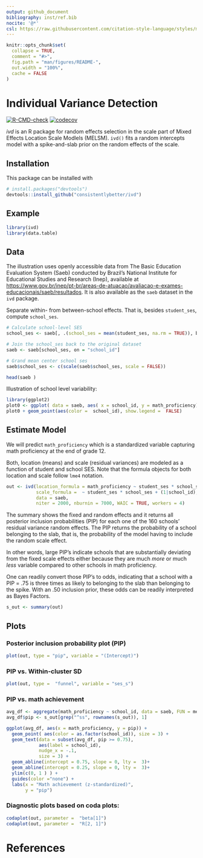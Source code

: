 ```yaml
---
output: github_document
bibliography: inst/ref.bib
nocite: '@*'
csl: https://raw.githubusercontent.com/citation-style-language/styles/master/apa.csl
---
```


<!-- README.md is generated from README.Rmd. Please edit that file -->
<!-- knit with rmarkdown::render("README.Rmd", output_format = "md_document") -->

```r
knitr::opts_chunk$set(
  collapse = TRUE,
  comment = "#>",
  fig.path = "man/figures/README-",
  out.width = "100%",
  cache = FALSE
)
```

# Individual Variance Detection


<!-- badges: start -->
[![R-CMD-check](https://github.com/ph-rast/ivd/actions/workflows/R-CMD-check.yaml/badge.svg)](https://github.com/ph-rast/ivd/actions/workflows/R-CMD-check.yaml)
[![codecov](https://codecov.io/gh/consistentlyBetter/ivd/graph/badge.svg?token=SD0PM5BVIL)](https://codecov.io/gh/consistentlyBetter/ivd)
<!-- badges: end -->

*ivd* is an R package for random effects selection in the scale part of Mixed Effects Location Scale Modlels (MELSM). `ivd()` fits a random intercepts model with a spike-and-slab prior on the random effects of the scale.

## Installation

This package can be installed with 

``` r
# install.packages("devtools")
devtools::install_github("consistentlybetter/ivd")
```

## Example


```r
library(ivd)
library(data.table)
```
## Data
The illustration uses openly accessible data from The Basic Education Evaluation System (Saeb) conducted by Brazil's National Institute for Educational Studies and Research (Inep), available at <https://www.gov.br/inep/pt-br/areas-de-atuacao/avaliacao-e-exames-educacionais/saeb/resultados>. It is also available as the `saeb` dataset in the `ivd` package.

Separate within- from between-school effects. That is, besides `student_ses`, compute `school_ses`. 

```r
# Calculate school-level SES
school_ses <- saeb[, .(school_ses = mean(student_ses, na.rm = TRUE)), by = school_id]

# Join the school_ses back to the original dataset
saeb <- saeb[school_ses, on = "school_id"]

# Grand mean center school ses
saeb$school_ses <- c(scale(saeb$school_ses, scale = FALSE))

head(saeb )
```

Illustration of school level variability:
```r
library(ggplot2)
plot0 <- ggplot( data = saeb, aes( x = school_id, y = math_proficiency) )
plot0 + geom_point(aes(color =  school_id), show.legend =  FALSE)
```



## Estimate Model

We will predict `math_proficiency` which is a standardized variable capturing math proficiency at the end of grade 12.

Both, location (means) and scale (residual variances) are modeled as a function of student and school SES. Note that the formula objects for both location and scale follow `lme4` notation.

```r
out <- ivd(location_formula = math_proficiency ~ student_ses * school_ses + (1|school_id),
           scale_formula =  ~ student_ses * school_ses + (1|school_id),
           data = saeb,
           niter = 2000, nburnin = 7000, WAIC = TRUE, workers = 4)
```

The summary shows the fixed and random effects and it returns all posterior inclusion probabilities (PIP) for each one of the 160 schools' residual variance random effects. The PIP returns the probability of a school belonging to the slab, that is, the probability of the model having to include the random scale effect. 

In other words, large PIP's indicate schools that are substantially deviating from the fixed scale effects either because they are much _more_ or much _less_  variable compared to other schools in math proficiency.

One can readily convert those PIP's to odds, indicating that a school with a PIP = .75 is three times as likely to belonging to the slab than belonging to the spike. With an .50 inclusion prior, these odds can be readily interpreted as Bayes Factors.

```r
s_out <- summary(out)
```

## Plots

### Posterior inclusion probability plot (PIP)

```r
plot(out, type = "pip", variable = "(Intercept)")
```
### PIP vs. Within-cluster SD

```r
plot(out, type =  "funnel", variable = "ses_s")
```

### PIP vs. math achievement

```r
avg_df <- aggregate(math_proficiency ~ school_id, data = saeb, FUN = mean)
avg_df$pip <- s_out[grep("^ss", rownames(s_out)), 1]

ggplot(avg_df, aes(x = math_proficiency, y = pip)) +
  geom_point( aes(color = as.factor(school_id)), size = 3) +
  geom_text(data = subset(avg_df, pip >= 0.75),
            aes(label = school_id),
            nudge_x = -.1,
            size = 3) +
  geom_abline(intercept = 0.75, slope = 0, lty =  3)+
  geom_abline(intercept = 0.25, slope = 0, lty =  3)+
  ylim(c(0, 1 ) ) + 
  guides(color ="none") +
  labs(x = "Math achievement (z-standardized)",
       y = "pip")
```


### Diagnostic plots based on coda plots:

```r
codaplot(out, parameter =  "beta[1]")
codaplot(out, parameter =  "R[2, 1]")
```

# References
